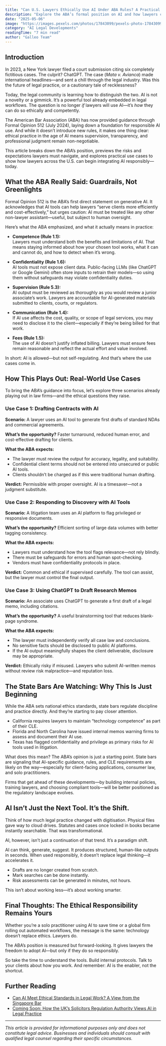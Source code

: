 ```yaml
---
title: "Can U.S. Lawyers Ethically Use AI Under ABA Rules? A Practical Guide by Use Case"
description: "Explore the ABA’s formal position on AI and how lawyers can use generative tools like ChatGPT ethically and effectively, with practical use cases and state bar insights."
date: "2025-05-06"
image: "https://images.pexels.com/photos/17843099/pexels-photo-17843099/free-photo-of-supreme-court-of-the-usa.jpeg?auto=compress&cs=tinysrgb&w=1260&h=750&dpr=1"
category: "AI Legal Developments"
readingTime: "7 min read"
author: "Galleo Team"
---
```


## Introduction

In 2023, a New York lawyer filed a court submission citing six completely fictitious cases. The culprit? ChatGPT. The case (*Mata v. Avianca*) made international headlines—and sent a chill through the legal industry. Was this the future of legal practice, or a cautionary tale of recklessness?

Today, the legal community is learning how to distinguish the two. AI is not a novelty or a gimmick. It’s a powerful tool already embedded in legal workflows. The question is no longer *if* lawyers will use AI—it’s *how* they can do so ethically and competently.

The American Bar Association (ABA) has now provided guidance through Formal Opinion 512 (July 2024), laying down a foundation for responsible AI use. And while it doesn’t introduce new rules, it makes one thing clear: ethical practice in the age of AI means supervision, transparency, and professional judgment remain non-negotiable.

This article breaks down the ABA’s position, previews the risks and expectations lawyers must navigate, and explores practical use cases to show how lawyers across the U.S. can begin integrating AI responsibly—today.

## What the ABA Really Said: Guardrails, Not Greenlights

Formal Opinion 512 is the ABA’s first direct statement on generative AI. It acknowledges that AI tools can help lawyers “serve clients more efficiently and cost-effectively,” but urges caution: AI must be treated like any other non-lawyer assistant—useful, but subject to human oversight.

Here’s what the ABA emphasized, and what it actually means in practice:

- **Competence (Rule 1.1):**  
  Lawyers must understand both the benefits and limitations of AI. That means staying informed about how your chosen tool works, what it can and cannot do, and how to detect when it’s wrong.

- **Confidentiality (Rule 1.6):**  
  AI tools must not expose client data. Public-facing LLMs (like ChatGPT or Google Gemini) often store inputs to retrain their models—so using them without safeguards may violate confidentiality duties.

- **Supervision (Rule 5.3):**  
  AI output must be reviewed as thoroughly as you would review a junior associate’s work. Lawyers are accountable for AI-generated materials submitted to clients, courts, or regulators.

- **Communication (Rule 1.4):**  
  If AI use affects the cost, quality, or scope of legal services, you may need to disclose it to the client—especially if they’re being billed for that work.

- **Fees (Rule 1.5):**  
  The use of AI doesn’t justify inflated billing. Lawyers must ensure fees remain reasonable and reflect the actual effort and value involved.

In short: AI is allowed—but not self-regulating. And that’s where the use cases come in.

## How This Plays Out: Real-World Use Cases

To bring the ABA’s guidance into focus, let’s explore three scenarios already playing out in law firms—and the ethical questions they raise.

### Use Case 1: Drafting Contracts with AI

**Scenario:** A lawyer uses an AI tool to generate first drafts of standard NDAs and commercial agreements.

**What’s the opportunity?** Faster turnaround, reduced human error, and cost-effective drafting for clients.

**What the ABA expects:**
- The lawyer must review the output for accuracy, legality, and suitability.
- Confidential client terms should not be entered into unsecured or public AI tools.
- Clients shouldn’t be charged as if this were traditional human drafting.

**Verdict:** Permissible with proper oversight. AI is a timesaver—not a judgment substitute.

### Use Case 2: Responding to Discovery with AI Tools

**Scenario:** A litigation team uses an AI platform to flag privileged or responsive documents.

**What’s the opportunity?** Efficient sorting of large data volumes with better tagging consistency.

**What the ABA expects:**
- Lawyers must understand how the tool flags relevance—not rely blindly.
- There must be safeguards for errors and human spot-checking.
- Vendors must have confidentiality protocols in place.

**Verdict:** Common and ethical if supervised carefully. The tool can assist, but the lawyer must control the final output.

### Use Case 3: Using ChatGPT to Draft Research Memos

**Scenario:** An associate uses ChatGPT to generate a first draft of a legal memo, including citations.

**What’s the opportunity?** A useful brainstorming tool that reduces blank-page syndrome.

**What the ABA expects:**
- The lawyer must independently verify all case law and conclusions.
- No sensitive facts should be disclosed to public AI platforms.
- If the AI output meaningfully shapes the client deliverable, disclosure may be appropriate.

**Verdict:** Ethically risky if misused. Lawyers who submit AI-written memos without review risk malpractice—and reputation loss.

## The State Bars Are Watching: Why This Is Just Beginning

While the ABA sets national ethics standards, state bars regulate discipline and practice directly. And they’re starting to pay closer attention.

- California requires lawyers to maintain “technology competence” as part of their CLE.
- Florida and North Carolina have issued internal memos warning firms to assess and document their AI use.
- Texas has flagged confidentiality and privilege as primary risks for AI tools used in litigation.

What does this mean? The ABA’s opinion is just a starting point. State bars are signaling that AI-specific guidance, rules, and CLE requirements are likely on the way—especially for client-facing applications, consumer law, and solo practitioners.

Firms that get ahead of these developments—by building internal policies, training lawyers, and choosing compliant tools—will be better positioned as the regulatory landscape evolves.

## AI Isn’t Just the Next Tool. It’s the Shift.

Think of how much legal practice changed with digitisation. Physical files gave way to cloud drives. Statutes and cases once locked in books became instantly searchable. That was transformational.

AI, however, isn’t just a continuation of that trend. It’s a paradigm shift.

AI can think, generate, suggest. It produces structured, human-like outputs in seconds. When used responsibly, it doesn’t replace legal thinking—it accelerates it.

- Drafts are no longer created from scratch.
- Mark searches can be done instantly.
- Risk assessments can be generated in minutes, not hours.

This isn’t about working less—it’s about working smarter.

## Final Thoughts: The Ethical Responsibility Remains Yours

Whether you’re a solo practitioner using AI to save time or a global firm rolling out automated workflows, the message is the same: technology doesn’t replace ethics. Lawyers do.

The ABA’s position is measured but forward-looking. It gives lawyers the freedom to adopt AI—but only if they do so responsibly.

So take the time to understand the tools. Build internal protocols. Talk to your clients about how you work. And remember: AI is the enabler, not the shortcut.

## Further Reading

- [Can AI Meet Ethical Standards in Legal Work? A View from the Singapore Bar](#)
- [Coming Soon: How the UK’s Solicitors Regulation Authority Views AI in Legal Practice](#)

---

*This article is provided for informational purposes only and does not constitute legal advice. Businesses and individuals should consult with qualified legal counsel regarding their specific circumstances.*
